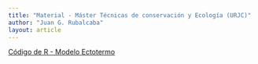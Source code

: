 ```yaml
---
title: "Material - Máster Técnicas de conservación y Ecología (URJC)"
author: "Juan G. Rubalcaba"
layout: article
---
```


<a href="https://doi.org/10.1073/pnas.2003292117"> Código de R - Modelo Ectotermo </a>

